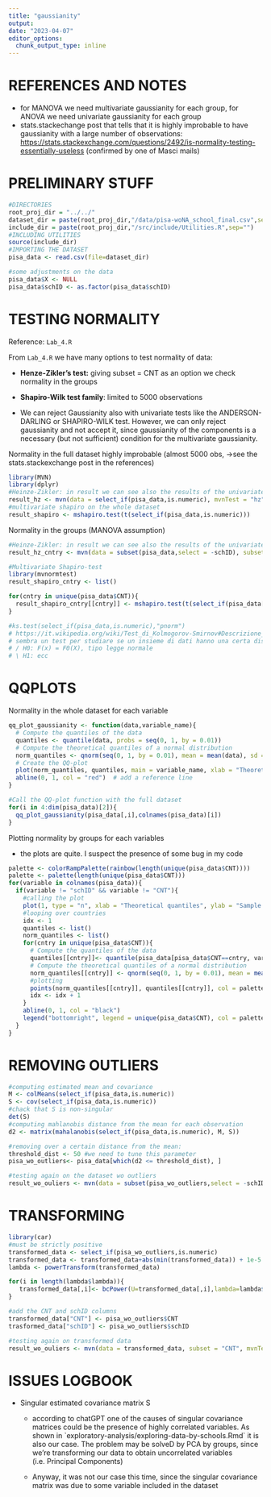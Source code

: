 ```yaml
---
title: "gaussianity"
output: 
date: "2023-04-07"
editor_options: 
  chunk_output_type: inline
---
```


# REFERENCES AND NOTES

-   for MANOVA we need multivariate gaussianity for each group, for ANOVA we need univariate gaussianity for each group
-   stats.stackechange post that tells that it is highly improbable to have gaussianity with a large number of observations: <https://stats.stackexchange.com/questions/2492/is-normality-testing-essentially-useless> (confirmed by one of Masci mails)

# PRELIMINARY STUFF

```r
#DIRECTORIES
root_proj_dir = "../../"
dataset_dir = paste(root_proj_dir,"/data/pisa-woNA_school_final.csv",sep="")
include_dir = paste(root_proj_dir,"/src/include/Utilities.R",sep="")
#INCLUDING UTILITIES
source(include_dir)
#IMPORTING THE DATASET
pisa_data <- read.csv(file=dataset_dir)
```

```r
#some adjustments on the data
pisa_data$X <- NULL
pisa_data$schID <- as.factor(pisa_data$schID)
```

# TESTING NORMALITY

Reference: `Lab_4.R`

From `Lab_4.R` we have many options to test normality of data:

-   **Henze-Zikler's test:** giving subset = CNT as an option we check normality in the groups

-   **Shapiro-Wilk test family**: limited to 5000 observations

-   We can reject Gaussianity also with univariate tests like the ANDERSON-DARLING or SHAPIRO-WILK test. However, we can only reject gaussianity and not accept it, since gaussianity of the components is a necessary (but not sufficient) condition for the multivariate gaussianity.

Normality in the full dataset highly improbable (almost 5000 obs, -\>see the stats.stackexchange post in the references)

```r
library(MVN)
library(dplyr)
#Heinze-Zikler: in result we can see also the results of the univariate tests on gaussianity
result_hz <- mvn(data = select_if(pisa_data,is.numeric), mvnTest = "hz",univariateTest = "SW")
#multivariate shapiro on the whole dataset
result_shapiro <- mshapiro.test(t(select_if(pisa_data,is.numeric)))
```

Normality in the groups (MANOVA assumption)

```r
#Heinze-Zikler: in result we can see also the results of the univariate tests on gaussianity
result_hz_cntry <- mvn(data = subset(pisa_data,select = -schID), subset = "CNT", mvnTest = "hz",univariateTest = "SW")

#Multivariate Shapiro-test
library(mvnormtest)
result_shapiro_cntry <- list()

for(cntry in unique(pisa_data$CNT)){
  result_shapiro_cntry[[cntry]] <- mshapiro.test(t(select_if(pisa_data[pisa_data$CNT==cntry,],is.numeric)))
}
```

```r
#ks.test(select_if(pisa_data,is.numeric),"pnorm")
# https://it.wikipedia.org/wiki/Test_di_Kolmogorov-Smirnov#Descrizione_del_test_a_due_code_-_un_campione
# sembra un test per studiare se un insieme di dati hanno una certa distribuzione
# / H0: F(x) = F0(X), tipo legge normale
# \ H1: ecc
```

# QQPLOTS

Normality in the whole dataset for each variable

```r
qq_plot_gaussianity <- function(data,variable_name){
  # Compute the quantiles of the data
  quantiles <- quantile(data, probs = seq(0, 1, by = 0.01))
  # Compute the theoretical quantiles of a normal distribution
  norm_quantiles <- qnorm(seq(0, 1, by = 0.01), mean = mean(data), sd = sd(data))
  # Create the QQ-plot
  plot(norm_quantiles, quantiles, main = variable_name, xlab = "Theoretical quantiles", ylab = "Sample quantiles")
  abline(0, 1, col = "red")  # add a reference line
}

#Call the QQ-plot function with the full dataset
for(i in 4:dim(pisa_data)[2]){
  qq_plot_gaussianity(pisa_data[,i],colnames(pisa_data)[i])
}
```

Plotting normality by groups for each variables

-   the plots are quite. I suspect the presence of some bug in my code

```r
palette <- colorRampPalette(rainbow(length(unique(pisa_data$CNT))))
palette <- palette(length(unique(pisa_data$CNT)))
for(variable in colnames(pisa_data)){
  if(variable != "schID" && variable != "CNT"){
    #calling the plot
    plot(1, type = "n", xlab = "Theoretical quantiles", ylab = "Sample quantiles", main = variable)
    #looping over countries
    idx <- 1
    quantiles <- list()
    norm_quantiles <- list()
    for(cntry in unique(pisa_data$CNT)){
      # Compute the quantiles of the data
      quantiles[[cntry]]<- quantile(pisa_data[pisa_data$CNT==cntry, variable], probs = seq(0, 1, by = 0.01))
      # Compute the theoretical quantiles of a normal distribution
      norm_quantiles[[cntry]] <- qnorm(seq(0, 1, by = 0.01), mean = mean(pisa_data[pisa_data$CNT==cntry, variable]), sd = sd(pisa_data[pisa_data$CNT==cntry,variable]))
      #plotting
      points(norm_quantiles[[cntry]], quantiles[[cntry]], col = palette[idx])
      idx <- idx + 1
    }
    abline(0, 1, col = "black")
    legend("bottomright", legend = unique(pisa_data$CNT), col = palette, pch = 1, cex = 0.75)
  }
}
```

# REMOVING OUTLIERS

```r
#computing estimated mean and covariance
M <- colMeans(select_if(pisa_data,is.numeric))
S <- cov(select_if(pisa_data,is.numeric))
#chack that S is non-singular
det(S)
#computing mahlanobis distance from the mean for each observation
d2 <- matrix(mahalanobis(select_if(pisa_data,is.numeric), M, S))

#removing over a certain distance from the mean:
threshold_dist <- 50 #we need to tune this parameter
pisa_wo_outliers<- pisa_data[which(d2 <= threshold_dist), ] 
```

```r
#testing again on the dataset wo outliers
result_wo_ouliers <- mvn(data = subset(pisa_wo_outliers,select = -schID), subset = "CNT", mvnTest = "hz",univariateTest = "SW")
```

# TRANSFORMING

```r
library(car)
#must be strictly positive 
transformed_data <- select_if(pisa_wo_outliers,is.numeric)
transformed_data <- transformed_data+abs(min(transformed_data)) + 1e-5 #1e-5 epsilon per ottenere disuguaglianza stretta
lambda <- powerTransform(transformed_data)  

for(i in length(lambda$lambda)){
   transformed_data[,i]<- bcPower(U=transformed_data[,i],lambda=lambda$lambda[i])
}

#add the CNT and schID columns
transformed_data["CNT"] <- pisa_wo_outliers$CNT
trasformed_data["schID"] <- pisa_wo_outliers$schID
```

```r
#testing again on transformed data
result_wo_ouliers <- mvn(data = transformed_data, subset = "CNT", mvnTest = "hz",univariateTest = "SW")
```

# ISSUES LOGBOOK

-   Singular estimated covariance matrix S

    -   according to chatGPT one of the causes of singular covariance matrices could be the presence of highly correlated variables. As shown in \`exploratory-analysis/exploring-data-by-schools.Rmd\` it is also our case. The problem may be solveD by PCA by groups, since we're transforming our data to obtain uncorrelated variables (i.e. Principal Components)

    -   Anyway, it was not our case this time, since the singular covariance matrix was due to some variable included in the dataset
